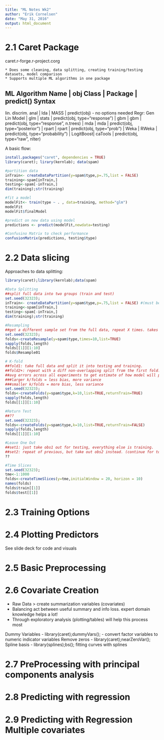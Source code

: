 ```yaml
---
title: "ML Notes Wk2"
author: "Erik Cornelsen"
date: "May 31, 2016"
output: html_document
---
```


# 2.1 Caret Package
caret.r-forge.r-project.corg

    * Does some cleaning, data splitting, creating training/testing datasets, model comparison
    * Supports multiple ML algorithms in one package

ML Algorithm Name   | obj Class | Package   | predict() Syntax
-------------------------------------------------------------
lin. discrim. anal  | lda       | MASS      | predict(obj) - no options needed
Regr: Gen Lin Model | glm       | stats     | predict(obj, type="response")
                    | gbm       | gbm       | predict(obj, type="response", n.trees)
                    | mda       | mda       | predict(obj, type="posterior")
                    | rpart     | rpart     | predict(obj, type="prob")
                    | Weka      | RWeka     | predict(obj, type="probability")
                    | LogitBoost| caTools   | predict(obj, type="raw", nIter)


A basic flow:
```r
install.packages("caret", dependencies = TRUE)
library(caret); lirary(kernlab); data(spam)

#partition data
inTrain<- createDataPartition(y=spam$type,p=.75,list = FALSE)
training<-spam[inTrain,]
testing<-spam[-inTrain,]
dim(training);str(training)

#fit a model
modelFit<- train(type ~ . , data=training, method="glm")
modelFit
modelFit$finalModel

#predict on new data using model
predictions <- predict(modelFit,newdata=testing)

#Confusino Matrix to check performance
confusionMatrix(predictions, testing$type)

```

# 2.2 Data slicing
Approaches to data splitting:
```r
library(caret);library(kernlab);data(spam)

#Data Splitting
##split full data into two groups (train and test)
set.seed(32323); 
inTrain<- createDataPartition(y=spam$type,p=.75,list = FALSE) #(must be done WITHOUT REPLACEMENT)
training<-spam[inTrain,]
testing<-spam[-inTrain,]
dim(training);str(training)

#Resampling
##get a different sample set from the full data, repeat X times. takes avg of all the diff samples.
set.seed(32323); 
folds<-createResample(y=spam$type,times=10,list=TRUE)
sapply(folds,length)
folds[[1]][1:10]
folds$Resample01

# K-fold 
##fold1: take full data and split it into testing and training. 
##fold2+: repeat with a diff non-overlapping split from the first fold.
##avg errors across all experiments to get estimate of how model will perform.
###larger k/folds = less bias, more variance
###smaller k/folds = more bias, less variance
set.seed(32323); 
folds<-createFolds(y=spam$type,k=10,list=TRUE,returnTrain=TRUE)
sapply(folds,length)
folds[[1]][1:10]

#Return Test
##??
set.seed(32323); 
folds<-createFolds(y=spam$type,k=10,list=TRUE,returnTrain=FALSE)
sapply(folds,length)
folds[[1]][1:10]

#Leave One Out
##set1: just take obs1 out for testing, everything else is training.
##set2: repeat of previous, but take out obs2 instead. (continue for total # of obs)
??

#Time Slices
set.seed(32323); 
tme<-1:1000
folds<-createTimeSlices(y=tme,initialWindow = 20, horizon = 10)
names(folds)
folds$train[[1]]
folds$test[[1]]
```

# 2.3 Training Options

# 2.4 Plotting Predictors
See slide deck for code and visuals

# 2.5 Basic Preprocessing

# 2.6 Covariate Creation
- Raw Data > create summarization variables (covariates)
- Balancing act between useful summary and info loss. expert domain knowledge helps a lot!
- Through exploratory analysis (plotting/tables) will help this process most

Dummy Variables - library(caret);dummyVars(); - convert factor variables to numeric indicator variables
Remove zeros - library(caret);nearZeroVar();
Spline basis - library(splines);bs();
    fitting curves with splines

# 2.7 PreProcessing with principal components analysis

# 2.8 Predicting with regression

# 2.9 Predicting with Regression Multiple covariates
